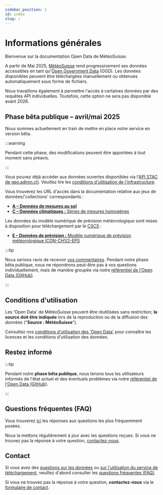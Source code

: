 ```yaml
---
sidebar_position: 1
id: index
slug: /
---
```


# Informations générales

Bienvenue sur la documentation Open Data de MétéoSuisse.

A partir de Mai 2025, [MétéoSuisse](https://www.meteosuisse.admin.ch/portrait/mandat-legal.html) rend progressivement ses données accessibles en tant qu'[Open Government Data](https://www.bfs.admin.ch/bfs/fr/home/services/ogd/en-bref.html) (OGD). Les données disponibles peuvent être téléchargées manuellement ou obtenues automatiquement sous forme de fichiers.

Nous travaillons également à permettre l'accès à certaines données par des requêtes API individuelles. Toutefois, cette option ne sera pas disponible avant 2026.


## Phase bêta publique – avril/mai 2025

Nous sommes actuellement en train de mettre en place notre service en version bêta.

:::warning

Pendant cette phase, des modifications peuvent être apportées à tout moment sans préavis.

:::

Vous pouvez déjà accéder aux données ouvertes disponibles via l'[API STAC de geo.admin.ch](/general/download). Veuillez lire les [conditions d'utilisation de l'infrastructure](/general/terms-of-use#4-utilisation-de-l-infrastructure).

Vous trouverez les URL d'accès dans la documentation relative aux jeux de données/'collections' correspondants :
- [**A – Données de mesures au sol**](/a-data-groundbased)
- [**C – Données climatiques :** Séries de mesures homogènes](/c-climate-data)

Les données du modèle numérique de prévision météorologique sont mises à disposition pour téléchargement par le [CSCS](https://www.cscs.ch) :
- [**E – Données de prévision :** Modèle numérique de prévision météorologique ICON-CH1/2-EPS](/e-forecast-data)

:::tip

Nous serions ravis de recevoir [vos commentaires](/general/contact). Pendant notre phase bêta publique, nous ne répondrons peut-être pas à vos questions individuellement, mais de manière groupée via notre [référentiel de l'Open Data (GitHub)](https://github.com/MeteoSwiss/opendata/discussions/categories/public-beta-april-2025).

:::


## Conditions d'utilisation

Les 'Open Data' de MétéoSuisse peuvent être réutilisées sans restriction; **la source doit être indiquée** lors de la reproduction ou de la diffusion des données ("**Source : MétéoSuisse**").

Consultez nos [conditions d'utilisation des 'Open Data'](/general/terms-of-use) pour connaître les licences et les conditions d'utilisation des données.


## Restez informé
<!-- Vous **trouverez** l'état de fonctionnement sous [Télécharger l'état de l'API et contact](/general/status) *[prochainement]* -->

:::tip

Pendant notre **phase bêta publique**, nous tenons tous les utilisateurs informés de l'état actuel et des éventuels problèmes via notre [référentiel de l'Open Data (GitHub)](https://github.com/MeteoSwiss/opendata/discussions/categories/public-beta-april-2025).

:::

<!-- Nous tenons les personnes intéressées et les utilisateurs informés de nos projets et modifications : **Inscrivez-vous** à [notre newsletter](#) *[bientôt disponible]* -->


## Questions fréquentes (FAQ)

Vous trouverez [ici](/general/faq) les réponses aux questions les plus fréquemment posées. 

Nous la mettons régulièrement à jour avec les questions reçues. Si vous ne trouvez pas la réponse à votre question, [contactez-nous](/general/contact).


## Contact

Si vous avez des [questions sur les données](/a-data-groundbased) ou [sur l'utilisation du service de téléchargement](/general/download), veuillez d'abord consulter les [questions fréquentes (FAQ)](general/faq). 

Si vous ne trouvez pas la réponse à votre question, **contactez-nous** via le [formulaire de contact](https://www.meteosuisse.admin.ch/portrait/contact/formulaire-de-contact.html).
